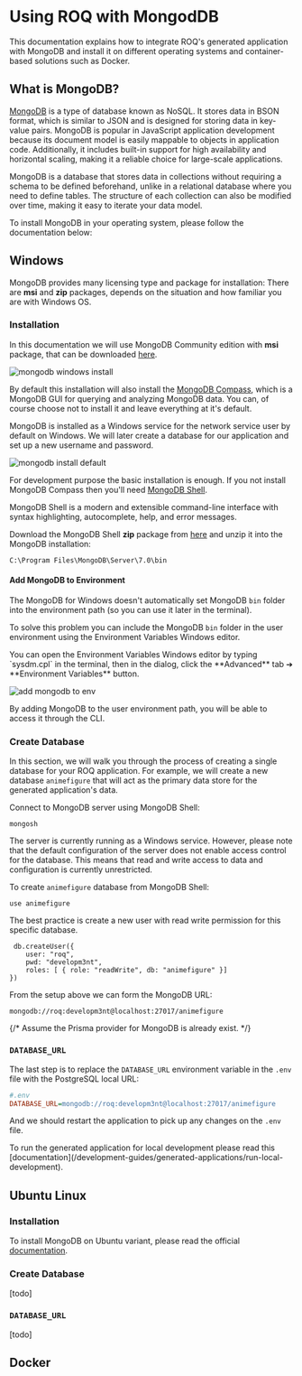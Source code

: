 
# Using ROQ with MongodDB

This documentation explains how to integrate ROQ's generated application with MongoDB and install it on different operating systems and container-based solutions such as Docker.

## What is MongoDB?

[MongoDB](https://www.mongodb.com/) is a type of database known as NoSQL. It stores data in BSON format, which is similar to JSON and is designed for storing data in key-value pairs. MongoDB is popular in JavaScript application development because its document model is easily mappable to objects in application code. Additionally, it includes built-in support for high availability and horizontal scaling, making it a reliable choice for large-scale applications.

MongoDB is a database that stores data in collections without requiring a schema to be defined beforehand, unlike in a relational database where you need to define tables. The structure of each collection can also be modified over time, making it easy to iterate your data model.

To install MongoDB in your operating system, please follow the documentation below:

## Windows 

MongoDB provides many licensing type and package for installation: There are **msi** and **zip** packages, depends on the situation and how familiar you are with Windows OS.

### Installation

In this documentation we will use MongoDB Community edition with **msi** package, that can be downloaded [here](https://www.mongodb.com/try/download/community).

![mongodb windows install](/mongodb-windows-install.png)

By default this installation will also install the [MongoDB Compass](https://www.mongodb.com/products/tools/compass), which is a MongoDB GUI for querying and analyzing MongoDB data. You can, of course choose not to install it and leave everything at it's default.

MongoDB is installed as a Windows service for the network service user by default on Windows. We will later create a database for our application and set up a new username and password.

![mongodb install default](/mongodb-install-2.png)

For development purpose the basic installation is enough. If you not install MongoDB Compass then you'll need [MongoDB Shell](https://www.mongodb.com/docs/mongodb-shell/).

<Callout type="info">
MongoDB Shell is a modern and extensible command-line interface with syntax highlighting, autocomplete, help, and error messages.
</Callout>

Download the MongoDB Shell **zip** package from [here](https://www.mongodb.com/try/download/shell) and unzip it into the MongoDB installation:

 ```shell
 C:\Program Files\MongoDB\Server\7.0\bin
``` 

#### Add MongoDB to Environment

The MongoDB for Windows doesn't automatically set MongoDB `bin` folder into the environment path (so you can use it later in the terminal). 

To solve this problem you can include the MongoDB `bin` folder in the user environment using the Environment Variables Windows editor.

<Callout type="info">
You can open the Environment Variables Windows editor by typing `sysdm.cpl` in the terminal, then in the dialog, click the **Advanced** tab ➔ **Environment Variables** button.
</Callout>


![add mongodb to env](/mongodb-shell-env.png)

By adding MongoDB to the user environment path, you will be able to access it through the CLI.

### Create Database

In this section, we will walk you through the process of creating a single database for your ROQ application. For example, we will create a new database `animefigure` that will act as the primary data store for the generated application's data.

Connect to MongoDB server using MongoDB Shell:

```shell
mongosh
```
The server is currently running as a Windows service. However, please note that the default configuration of the server does not enable access control for the database. This means that read and write access to data and configuration is currently unrestricted.

To create `animefigure` database from MongoDB Shell:

```shell
use animefigure
```

The best practice is create a new user with read write permission for this specific database.     

```shell
 db.createUser({ 
	user: "roq", 
	pwd: "developm3nt", 
	roles: [ { role: "readWrite", db: "animefigure" }] 
})
```

From the setup above we can form the MongoDB URL:

```shell
mongodb://roq:developm3nt@localhost:27017/animefigure
```

{/*
Assume the Prisma provider for MongoDB is already exist.
*/}

### `DATABASE_URL`

The last step is to replace the `DATABASE_URL` environment variable in the `.env` file with the PostgreSQL local URL:

```ini
#.env
DATABASE_URL=mongodb://roq:developm3nt@localhost:27017/animefigure
```

And we should restart the application to pick up any changes on the `.env` file.

<Callout type="info">
To run the generated application for local development please read this [documentation](/development-guides/generated-applications/run-local-development).
</Callout>


## Ubuntu Linux

### Installation

To install MongoDB on Ubuntu variant, please read the official [documentation](https://www.mongodb.com/docs/manual/tutorial/install-mongodb-on-ubuntu/).

### Create Database

[todo]

### `DATABASE_URL`

[todo]

## Docker